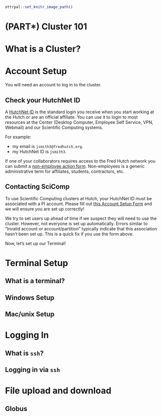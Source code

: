 
```r
ottrpal::set_knitr_image_path()
```

# (PART\*) Cluster 101 {-}

# What is a Cluster?

# Account Setup

You will need an account to log in to the cluster.

## Check your HutchNet ID

A [HutchNet ID](https://centernet.fredhutch.org/cn/u/center-it/help-desk.html) is the standard login you receive when you start working at the Hutch or are an official affiliate. You can use it to login to most resources at the Center (Desktop Computer, Employee Self Service, VPN, Webmail) and our Scientific Computing systems. 

For example:  

- my email is `jsmith3@fredhutch.org`.  
- my HutchNet ID is `jsmith3`.  

<div class = "notice">
If one of your collaborators requires access to the Fred Hutch network you can submit a [non-employee action form](https://centernet.fredhutch.org/cn/f/hr/lcex/non-employee-action-form.html). Non-employees is a generic administrative term for affiliates, students, contractors, etc.
</div>

## Contacting SciComp

To use Scientific Computing clusters at Hutch, your HutchNet ID must be associated with a PI account. Please fill out [this Account Setup Form](https://forms.gle/5ct8mQCeBD7LUt6S7) and we will ensure you are set up correctly!

<div class = "warning">
We try to set users up ahead of time if we suspect they will need to use the cluster. However, not everyone is set up automatically. Errors similar to “Invalid account or account/partition” typically indicate that this association hasn’t been set up. This is a quick fix if you use the form above.
</div>

Now, let's set up our Terminal!

# Terminal Setup

## What is a terminal?

## Windows Setup

## Mac/unix Setup

# Logging In

## What is `ssh`?

## Logging in via `ssh`

# File upload and download

## Globus
